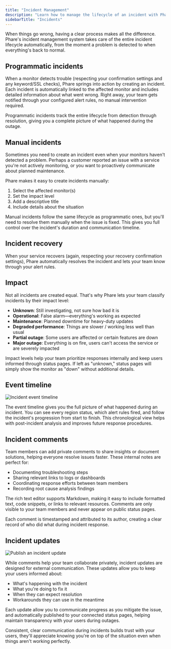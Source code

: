 ```yaml
---
title: "Incident Management"
description: "Learn how to manage the lifecycle of an incident with Phare Uptime incident management."
sidebarTitle: "Incidents"
---
```


When things go wrong, having a clear process makes all the difference. Phare's incident management system takes care of the entire incident lifecycle automatically, from the moment a problem is detected to when everything's back to normal.

## Programmatic incidents

When a monitor detects trouble (respecting your confirmation settings and any keyword/SSL checks), Phare springs into action by creating an incident. Each incident is automatically linked to the affected monitor and includes detailed information about what went wrong. Right away, your team gets notified through your configured alert rules, no manual intervention required.

Programmatic incidents track the entire lifecycle from detection through resolution, giving you a complete picture of what happened during the outage.

## Manual incidents

Sometimes you need to create an incident even when your monitors haven't detected a problem. Perhaps a customer reported an issue with a service you're not actively monitoring, or you want to proactively communicate about planned maintenance.

Phare makes it easy to create incidents manually:

1. Select the affected monitor(s)
2. Set the impact level
3. Add a descriptive title
4. Include details about the situation

Manual incidents follow the same lifecycle as programmatic ones, but you'll need to resolve them manually when the issue is fixed. This gives you full control over the incident's duration and communication timeline.

## Incident recovery

When your service recovers (again, respecting your recovery confirmation settings), Phare automatically resolves the incident and lets your team know through your alert rules.

## Impact

Not all incidents are created equal. That's why Phare lets your team classify incidents by their impact level:

- **Unknown**: Still investigating, not sure how bad it is
- **Operational**: False alarm—everything's working as expected
- **Maintenance**: Planned downtime for heavy-duty updates
- **Degraded performance**: Things are slower / working less well than usual
- **Partial outage**: Some users are affected or certain features are down
- **Major outage**: Everything is on fire, users can't access the service or are severely impacted

Impact levels help your team prioritize responses internally and keep users informed through status pages. If left as "unknown," status pages will simply show the monitor as "down" without additional details.

## Event timeline

<Frame>
    <img
        src="/images/uptime/incident-management/incident-timeline.webp"
        alt="Incident event timeline"
    />
</Frame>

The event timeline gives you the full picture of what happened during an incident. You can see every region status, which alert rules fired, and follow the incident's progression from start to finish. This chronological view helps with post-incident analysis and improves future response procedures.

## Incident comments

Team members can add private comments to share insights or document solutions, helping everyone resolve issues faster. These internal notes are perfect for:

- Documenting troubleshooting steps
- Sharing relevant links to logs or dashboards
- Coordinating response efforts between team members
- Recording root cause analysis findings

The rich text editor supports Markdown, making it easy to include formatted text, code snippets, or links to relevant resources. Comments are only visible to your team members and never appear on public status pages.

Each comment is timestamped and attributed to its author, creating a clear record of who did what during incident response.

## Incident updates

<Frame>
    <img
        src="/images/uptime/incident-management/uptime-status-pages-publish-update.webp"
        alt="Publish an incident update"
    />
</Frame>

While comments help your team collaborate privately, incident updates are designed for external communication. These updates allow you to keep your users informed about:

- What's happening with the incident
- What you're doing to fix it
- When they can expect resolution
- Workarounds they can use in the meantime

Each update allow you to communicate progress as you mitigate the issue, and automatically published to your connected status pages, helping maintain transparency with your users during outages.

Consistent, clear communication during incidents builds trust with your users, they'll appreciate knowing you're on top of the situation even when things aren't working perfectly.
